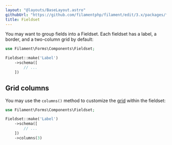 ```yaml
---
layout: "@layouts/BaseLayout.astro"
githubUrl: "https://github.com/filamentphp/filament/edit/3.x/packages/forms/docs/04-layout/03-fieldset.md"
title: Fieldset
---
```


You may want to group fields into a Fieldset. Each fieldset has a label, a border, and a two-column grid by default:

```php
use Filament\Forms\Components\Fieldset;

Fieldset::make('Label')
    ->schema([
        // ...
    ])
```

## Grid columns

You may use the `columns()` method to customize the [grid](grid) within the fieldset:

```php
use Filament\Forms\Components\Fieldset;

Fieldset::make('Label')
    ->schema([
        // ...
    ])
    ->columns(3)
```
